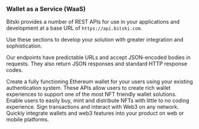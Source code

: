 ### Wallet as a Service (WaaS)

Bitski provides a number of REST APIs for use in your applications and
development at a base URL of `https://api.bitski.com`.

Use these sections to develop your solution with greater integration and
sophistication.

Our endpoints have predictable URLs and accept JSON-encoded bodies in requests.
They also return JSON responses and standard HTTP response codes.

<Card title="Wallet Creation APIs" icon="layer-plus" color="#4FA936" href="/wallet-as-a-service/wallet-creation-apis/wallet-creation-flow">
  Create a fully functioning Ethereum wallet for your users using your existing authentication system.
</Card>
<Card title="Wallet Experience APIs" icon="comment" color="#4FA936" href="/wallet-as-a-service/wallet-experience-apis/get-v2-activity">
  These APIs allow users to create rich wallet experiences to support one of the most NFT friendly wallet solutions.
</Card>
<Card title="NFT APIs" icon="hexagon-image" color="#4FA936" href="/wallet-as-a-service/nft-apis/overview">
  Enable users to easily buy, mint and distribute NFTs with little to no coding experience.
</Card>
<Card title="Web3 APIs" icon="chart-network" color="#4FA936" href="/wallet-as-a-service/web-3/web3-get-started">
  Sign transactions and interact with Web3 on any network.
</Card>
<Card title="SDK" icon="rocket" color="#4FA936" href="/wallet-as-a-service/sdk/sdk-overview">
  Quickly integrate wallets and web3 features into your product on web or mobile platforms.
</Card>
